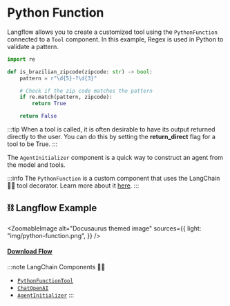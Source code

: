 # Python Function

Langflow allows you to create a customized tool using the `PythonFunction` connected to a `Tool` component. In this example, Regex is used in Python to validate a pattern.

```python
import re

def is_brazilian_zipcode(zipcode: str) -> bool:
    pattern = r"\d{5}-?\d{3}"

    # Check if the zip code matches the pattern
    if re.match(pattern, zipcode):
        return True

    return False
```

:::tip
When a tool is called, it is often desirable to have its output returned directly to the user. You can do this by setting the **return_direct** flag for a tool to be True.
:::

The `AgentInitializer` component is a quick way to construct an agent from the model and tools.

:::info
The `PythonFunction` is a custom component that uses the LangChain 🦜🔗 tool decorator. Learn more about it [here](https://python.langchain.com/docs/modules/agents/tools/how_to/custom_tools).
:::

## ⛓️ Langflow Example


<ZoomableImage
  alt="Docusaurus themed image"
  sources={{
    light: "img/python-function.png",
  }}
/>

#### <a target="\_blank" href="json_files/Python_Function.json" download>Download Flow</a>

:::note LangChain Components 🦜🔗

- [`PythonFunctionTool`](https://python.langchain.com/docs/modules/agents/tools/how_to/custom_tools)
- [`ChatOpenAI`](https://python.langchain.com/docs/modules/model_io/models/chat/integrations/openai)
- [`AgentInitializer`](https://python.langchain.com/docs/modules/agents/)
  :::
